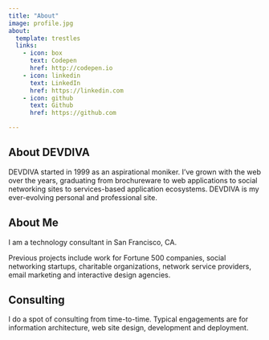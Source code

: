 ```yaml
---
title: "About"
image: profile.jpg
about:
  template: trestles
  links:
    - icon: box
      text: Codepen
      href: http://codepen.io
    - icon: linkedin
      text: LinkedIn
      href: https://linkedin.com
    - icon: github
      text: Github
      href: https://github.com

---
```



## About DEVDIVA

DEVDIVA started in 1999 as an aspirational moniker. I've grown with the web over the years, graduating from brochureware to web applications to social networking sites to services-based application ecosystems. DEVDIVA is my ever-evolving personal and professional site.

## About Me

I am a technology consultant in San Francisco, CA.

Previous projects include work for Fortune 500 companies, social networking startups, charitable organizations, network service providers, email marketing and interactive design agencies.

## Consulting

I do a spot of consulting from time-to-time. Typical engagements are for information architecture, web site design, development and deployment.

